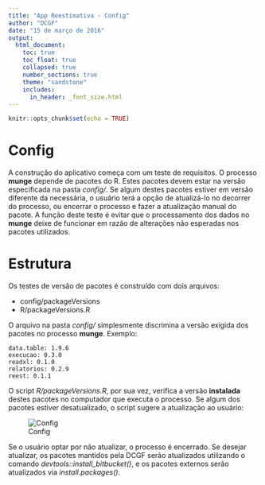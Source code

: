 ```yaml
---
title: "App Reestimativa - Config"
author: "DCGF"
date: "15 de março de 2016"
output:
  html_document:
    toc: true
    toc_float: true
    collapsed: true
    number_sections: true
    theme: "sandstone"
    includes:
      in_header: _font_size.html
---
```


```r
knitr::opts_chunk$set(echo = TRUE)
```

# Config

A construção do aplicativo começa com um teste de requisitos. O processo **munge**
depende de pacotes do R. Estes pacotes devem estar na versão especificada na
pasta *config/*. Se algum destes pacotes estiver em versão diferente da
necessária, o usuário terá a opção de atualizá-lo no decorrer do processo,
ou encerrar o processo e fazer a atualização manual do pacote. A função deste
teste é evitar que o processamento dos dados no **munge** deixe de funcionar
em razão de alterações não esperadas nos pacotes utilizados.

# Estrutura

Os testes de versão de pacotes é construído com dois arquivos:

* config/packageVersions
* R/packageVersions.R

O arquivo na pasta *config/* simplesmente discrimina a versão exigida dos 
pacotes no processo **munge**. Exemplo:

	data.table: 1.9.6
	execucao: 0.3.0
	readxl: 0.1.0
	relatorios: 0.2.9
	reest: 0.1.1

O script *R/packageVersions.R*, por sua vez, verifica a versão **instalada**
destes pacotes no computador que executa o processo. Se algum dos pacotes estiver
desatualizado, o script sugere a atualização ao usuário:

![Config](imgs/deseja_atualizar.png) 

Se o usuário optar por não atualizar, o processo é encerrado. Se desejar 
atualizar, os pacotes mantidos pela DCGF serão atualizados utilizando o comando
*devtools::install_bitbucket()*, e os pacotes externos serão atualizados via
*install.packages()*.
